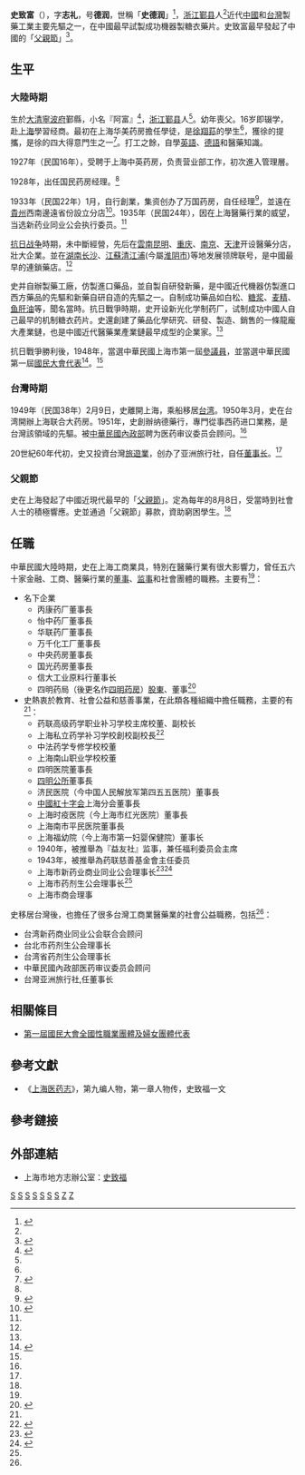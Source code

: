 {{Infobox Officeholder
|姓名=史致富
|圖像=File:史致富.jpg
|圖像大小=200px
|圖像說明=  
|字    = 
|號    = 
|別名    = 
|出生日期 = 1907年6月15日
|出生地點 = {{QING|浙江省}}[[寧波府|寧波府]][[鄞縣|鄞縣]]
|逝世日期 = {{death date and age|1962|6|27|1907|6|15}}
|逝世地點 = {{TWN}}
|國籍    = {{ROC}}
|死因    = 
|墓地    = 
|籍貫    = 
|政黨    = 
|parents  = 
|配偶   =
|伴侶    = 
|relatives  =  
|children  =  
|著作    = 
|past    = 
}}
'''史致富'''（{{bd|1907年|6月15日|1962年|6月27日}}），字'''志礼'''，号'''德润'''，世稱「'''史德润'''」<ref name="史德润">{{cite web |url=http://www.shtong.gov.cn/newsite/node2/node2245/node67643/node67661/node68136/index.html |title=1886～1990年上海医药卫生团体一览表 |publisher=上海市地方志辦公室 |author= |date= |accessdate=2013年9月23日 |language=zh-hans |archive-date=2014年12月18日 |archive-url=https://web.archive.org/web/20141218183711/http://www.shtong.gov.cn/Newsite/node2/node2245/node67643/node67661/node68136/index.html |dead-url=no }}</ref>，[[浙江|浙江]][[鄞县|鄞县]]人<ref name="史致富"/>近代[[中國|中國]]和[[台灣|台灣]]製藥工業主要先驅之一，在中國最早試製成功機器製糖衣藥片。史致富最早發起了中國的「[[父親節|父親節]]」<ref name="史致富">{{cite web |url=http://www.shtong.gov.cn/newsite/node2/node2245/node66500/node66513/node66567/node66571/userobject1ai62649.html |title=十四、史致富 |publisher=上海市地方志辦公室 |author= |date= |accessdate=2013年9月22日 |language=zh-hans |archive-date=2016年3月27日 |archive-url=https://web.archive.org/web/20160327101940/http://www.shtong.gov.cn/Newsite/node2/node2245/node66500/node66513/node66567/node66571/userobject1ai62649.html |dead-url=no }}</ref>。

==生平==
===大陸時期===
生於[[大清|大清]][[寧波府|寧波府]]鄞縣，小名『阿富』<ref name="银元时代生活史">{{cite web |url=http://data.book.hexun.com/chapter-488-5-2.shtml |title=《银元时代生活史》 情事生变 壮士断臂 |publisher=[[和讯|和讯]] 读书 |author=作者：陈存仁 出版社：广西师范大学出版社 |date= |accessdate=2013年9月25日 |language=zh-hans |archive-url=https://web.archive.org/web/20130929191132/http://data.book.hexun.com/chapter-488-5-2.shtml |archive-date=2013年9月29日 |dead-url=yes }}</ref>，[[浙江|浙江]][[鄞县|鄞县]]人<ref name="史致富"/>。幼年喪父。16岁即辍学，赴[[上海|上海]]學習经商。最初在上海华美药房擔任學徒，是[[徐翔荪|徐翔荪]]的學生<ref name="银元时代生活史"/>，獲徐的提攜，是徐的四大得意門生之一<ref name="抗戰時代生活史">{{cite web|url=http://new.zthbkj.cn/data/7208038538199.PDF|title=抗戰時代生活史|format=pdf|publisher=|author=陈存仁 著|date=|accessdate=2013年9月25日|language=zh-hans|deadurl=yes|archiveurl=https://web.archive.org/web/20130927135918/http://new.zthbkj.cn/data/7208038538199.PDF|archivedate=2013年9月27日}}</ref>。打工之餘，自學[[英語|英語]]、[[德語|德語]]和醫藥知識。

1927年（民国16年），受聘于上海中英药房，负责营业部工作，初次進入管理層。

1928年，出任国民药房经理。<ref name="史致富"/>

1933年（民国22年）1月，自行創業，集资创办了万国药房，自任经理<ref name="新生意">{{cite web|url=http://old.jfdaily.com/gb/jfxww/xlbk/node22032/node37279/node37289/userobject1ai1889261.html|title=宁波人开创了多少上海新生意|publisher=新滬商|author=作者：李（王+咸）|date=2007-12-19|accessdate=2013年9月25日|language=zh-hans|deadurl=yes|archiveurl=https://web.archive.org/web/20130927092246/http://old.jfdaily.com/gb/jfxww/xlbk/node22032/node37279/node37289/userobject1ai1889261.html|archivedate=2013年9月27日}}</ref>，並遠在[[貴州|貴州]]西南邊遠省份設立分店<ref name="西南">{{cite web|url=http://www.cnnb.com.cn/gb/node2/channel/node13890/node18707/node55627/node55664/userobject7ai1257483.html|title=宁波商人在西南的经营活动|publisher=天下寧波幫|author=乐承耀|date=|accessdate=2013年9月25日|language=zh-hans|deadurl=yes|archiveurl=https://web.archive.org/web/20130927220951/http://www.cnnb.com.cn/gb/node2/channel/node13890/node18707/node55627/node55664/userobject7ai1257483.html|archivedate=2013年9月27日}}</ref>。1935年（民国24年），因在上海醫藥行業的威望，当选新药业同业公会执行委员。<ref name="史致富"/>

[[抗日战争|抗日战争]]時期，未中斷經營，先后在[[雲南|雲南]][[昆明|昆明]]、[[重庆|重庆]]、[[南京|南京]]、[[天津|天津]]开设醫藥分店，壯大企業。並在[[湖南|湖南]][[长沙|长沙]]、[[江蘇|江蘇]][[清江浦|清江浦]](今屬[[淮阴市|淮阴市]])等地发展领牌联号，是中國最早的連鎖藥店。<ref name="史致富"/>

史并自辦製藥工廠，仿製進口藥品，並自製自研發新藥，是中國近代機器仿製進口西方藥品的先驅和新藥自研自造的先驅之一。自制成功藥品如白松、[[糖浆|糖浆]]、[[麦精|麦精]]、[[鱼肝油|鱼肝油]]等，聞名當時。抗日戰爭時期，史开设新光化学制药厂，试制成功中國人自己最早的机制糖衣药片。史還創建了藥品化學研究、研發、製造、銷售的一條龍龐大產業鏈，也是中國近代醫藥業產業鏈最早成型的企業家。<ref name="史致富"/>

抗日戰爭勝利後，1948年，當選中華民國上海市第一屆[[參議員|參議員]]，並當選中華民國第一屆[[國民大會代表|國民大會代表]]<ref name="民革上海">{{cite web |url=http://www.shmg.org.cn/shmg2011/lshm/wszl/u1a12411.html |title=我在上海市参议会三年 |publisher=[[中國國民黨革命委員會|中國國民黨革命委員會]]上海委員會 |author=作者：姜豪 |date= |accessdate=2013年9月22日 |language=zh-hans |archive-date=2013年9月26日 |archive-url=https://web.archive.org/web/20130926225025/http://www.shmg.org.cn/shmg2011/lshm/wszl/u1a12411.html |dead-url=no }}</ref>。<ref name="史致富"/>

===台灣時期===
1949年（民国38年）2月9日，史離開上海，乘船移居[[台湾|台湾]]。1950年3月，史在台湾開辦上海联合大药房。1951年，史創辦纳德藥行，專門從事西药进口業務，是台灣該領域的先驅。被[[中華民國內政部|中華民國內政部]]聘为医药审议委员会顾问。<ref name="史致富"/>

20世紀60年代初，史又投資台灣[[旅遊業|旅遊業]]，创办了亚洲旅行社，自任[[董事长|董事长]]。<ref name="史致富"/>

===父親節===
史在上海發起了中國近現代最早的「[[父親節|父親節]]」。定為每年的8月8日，受當時到社會人士的積極響應。史並通過「父親節」募款，資助窮困學生。<ref name="史致富"/>

==任職==
中華民國大陸時期，史在上海工商業具，特別在醫藥行業有很大影響力，曾任五六十家金融、工商、醫藥行業的[[董事|董事]]、[[监事|监事]]和社會團體的職務。主要有<ref name="史致富"/>：
* 名下企業
** 丙康药厂董事長
** 怡中药厂董事長
** 华联药厂董事長
** 万千化工厂董事長
** 中央药房董事長
** 国光药房董事長
** 信大工业原料行董事长
** 四明药局（後更名作[[四明药房|四明药房]]）[[股東|股東]]、董事<ref name="四明藥房">{{cite web |url=http://202.107.212.146:838/nbwshj/index.php?option=com_content&view=article&id=150:2011-09-08-06-30-27&catid=39:2011-09-07-00-48-16&Itemid=58 |title=四明藥房 |publisher=寧波市文史資料彙編 |author=宁波文史资料第六辑 钟禅初述  顾祖德撰 |date= |accessdate=2013年9月25日 |language=zh-hans |archive-date=2013-09-27 |archive-url=https://web.archive.org/web/20130927195607/http://202.107.212.146:838/nbwshj/index.php?option=com_content&view=article&id=150:2011-09-08-06-30-27&catid=39:2011-09-07-00-48-16&Itemid=58 |dead-url=no }}</ref>
* 史熱衷於教育、社會公益和慈善事業，在此類各種組織中擔任職務，主要的有<ref name="史致富"/>：
** 药联高级药学职业补习学校主席校董、副校长
** 上海私立药学补习学校創校副校長<ref name="上海職業教育">{{cite web |url=http://www.shtong.gov.cn/newsite/node2/node2245/node66500/node66509/node66552/node66623/userobject1ai62851.html |title=第二节　职工中等专业教育 |publisher=上海市地方志辦公室 |author= |date= |accessdate=2013年9月25日 |language=zh-hans |archive-date=2016年3月27日 |archive-url=https://web.archive.org/web/20160327101626/http://www.shtong.gov.cn/Newsite/node2/node2245/node66500/node66509/node66552/node66623/userobject1ai62851.html |dead-url=no }}</ref>
** 中法药学专修学校校董
** 上海南山职业学校校董
** 四明医院董事長
** [[四明公所|四明公所]]董事長
** 济民医院（今中国人民解放军第四五五医院）董事長
** [[中國紅十字会|中國紅十字会]]上海分会董事長
** 上海时疫医院（今上海市红光医院）董事長
** 上海南市平民医院董事長
** 上海福幼院（今上海市第一妇婴保健院）董事长
** 1940年，被推舉為『益友社』监事，兼任福利委员会主席
** 1943年，被推舉為药联慈善基金會主任委员
** 上海市新药业商业同业公会理事长<ref name="上海新藥業商業同業公會">{{cite web|url=http://www.archives.sh.cn/dazn/qzzn/201203/t20120313_5211.html|title=上海市新药商业同业公会 （全宗号 S284）|publisher=上海檔案信息網|author=|date=|accessdate=2013年9月25日|language=zh-hans|deadurl=yes|archiveurl=https://web.archive.org/web/20131002233258/http://www.archives.sh.cn/dazn/qzzn/201203/t20120313_5211.html|archivedate=2013年10月2日}}</ref><ref>{{cite book|volume=第1版 |title=《董浩雲日記: 1948-1982》|author=董浩云  |date=2007年6月1日 |location=香港 |page=139 |isbn=9787108027276 |publisher=生活·读书·新知三联书店}}</ref>
**上海市药剂生公会理事长<ref name="史德润"/>
** 上海市商会理事

史移居台灣後，也擔任了很多台灣工商業醫藥業的社會公益職務，包括<ref name="史致富"/>：
* 台湾新药商业同业公会联合会顾问
* 台北市药剂生公会理事长
* 台湾省药剂生公会理事长
* 中華民國內政部医药审议委员会顾问
* 台灣亚洲旅行社,任董事长

==相關條目==
* [[第一屆國民大會全國性職業團體及婦女團體代表|第一屆國民大會全國性職業團體及婦女團體代表]]

==參考文獻==
* 《[[上海医药志|上海医药志]]》，第九编人物，第一章人物传，史致福一文

==參考鏈接==
{{reflist|2}}

==外部連結==
* 上海市地方志辦公室：[http://www.shtong.gov.cn/newsite/node2/node2245/node66500/node66513/node66567/node66571/userobject1ai62649.html 史致福]{{Wayback|url=http://www.shtong.gov.cn/newsite/node2/node2245/node66500/node66513/node66567/node66571/userobject1ai62649.html |date=20160427014926 }}

[[分類:鄞縣人|S]]
[[分類:寧波裔上海人|S]]
[[分類:台灣戰後寧波移民|S]]
[[分類:中國企業家|S]]
[[分類:台灣企業家|S]]
[[分類:中國慈善家|S]]
[[分類:寧波商幫|S]]
[[分類:鄞縣史氏|Z]]
[[分類:史姓|Z]]